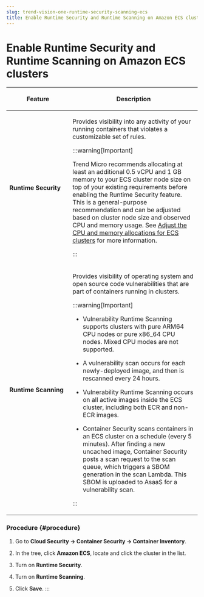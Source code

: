 ```yaml
---
slug: trend-vision-one-runtime-security-scanning-ecs
title: Enable Runtime Security and Runtime Scanning on Amazon ECS clusters
---
```

# Enable Runtime Security and Runtime Scanning on Amazon ECS clusters

<table>
<colgroup>
<col style="width: 33%" />
<col style="width: 67%" />
</colgroup>
<thead>
<tr>
<th><p>Feature</p></th>
<th><p>Description</p></th>
</tr>
</thead>
<tbody>
<tr>
<td><p><strong>Runtime Security</strong></p></td>
<td><p>Provides visibility into any activity of your running containers that violates a customizable set of rules.</p>


:::warning[Important]

<p>Trend Micro recommends allocating at least an additional 0.5 vCPU and 1 GB memory to your ECS cluster node size on top of your existing requirements before enabling the Runtime Security feature. This is a general-purpose recommendation and can be adjusted based on cluster node size and observed CPU and memory usage. See <a href="trend-vision-one-adjust-cpu-memory-ecs">Adjust the CPU and memory allocations for ECS clusters</a> for more information.</p>


:::

</td>
</tr>
<tr>
<td><p><strong>Runtime Scanning</strong></p></td>
<td><p>Provides visibility of operating system and open source code vulnerabilities that are part of containers running in clusters.</p>


:::warning[Important]

<ul>
<li><p>Vulnerability Runtime Scanning supports clusters with pure ARM64 CPU nodes or pure x86_64 CPU nodes. Mixed CPU modes are not supported.</p></li>
<li>A vulnerability scan occurs for each newly-deployed image, and then is rescanned every 24 hours.</li>
<li><p>Vulnerability Runtime Scanning occurs on all active images inside the ECS cluster, including both ECR and non-ECR images.</p></li>
<li><p>Container Security scans containers in an ECS cluster on a schedule (every 5 minutes). After finding a new uncached image, Container Security posts a scan request to the scan queue, which triggers a SBOM generation in the scan Lambda. This SBOM is uploaded to AsaaS for a vulnerability scan.</p></li>
</ul>


:::

</td>
</tr>
</tbody>
</table>

### Procedure {#procedure}

1.  Go to **Cloud Security → Container Security → Container Inventory**.

2.  In the tree, click **Amazon ECS**, locate and click the cluster in the list.

3.  Turn on **Runtime Security**.

4.  Turn on **Runtime Scanning**.

5.  Click **Save**.
:::
